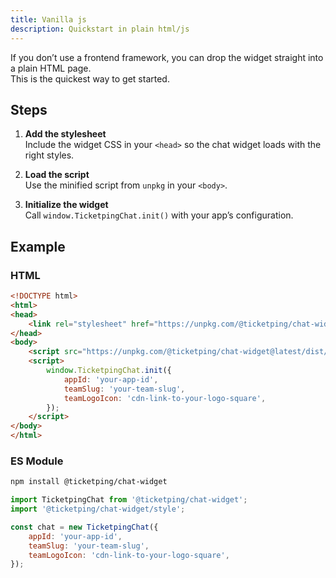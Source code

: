 ```yaml
---
title: Vanilla js
description: Quickstart in plain html/js
---
```


If you don’t use a frontend framework, you can drop the widget straight into a plain HTML page.  
This is the quickest way to get started.

## Steps

1. **Add the stylesheet**  
   Include the widget CSS in your `<head>` so the chat widget loads with the right styles.

2. **Load the script**  
   Use the minified script from `unpkg` in your `<body>`.

3. **Initialize the widget**  
   Call `window.TicketpingChat.init()` with your app’s configuration.

## Example

### HTML

```html
<!DOCTYPE html>
<html>
<head>
    <link rel="stylesheet" href="https://unpkg.com/@ticketping/chat-widget@latest/dist/widget.css">
</head>
<body>
    <script src="https://unpkg.com/@ticketping/chat-widget@latest/dist/widget.min.js"></script>
    <script>
        window.TicketpingChat.init({
            appId: 'your-app-id',
            teamSlug: 'your-team-slug',
            teamLogoIcon: 'cdn-link-to-your-logo-square',
        });
    </script>
</body>
</html>
```


### ES Module

```bash
npm install @ticketping/chat-widget
```

```js
import TicketpingChat from '@ticketping/chat-widget';
import '@ticketping/chat-widget/style';

const chat = new TicketpingChat({
    appId: 'your-app-id',
    teamSlug: 'your-team-slug',
    teamLogoIcon: 'cdn-link-to-your-logo-square',
});
```
